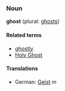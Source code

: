 ===Noun===
'''ghost''' (plural: [[ghosts]])

====Related terms====
*[[ghostly]]
*[[Holy Ghost]]

====Translations====
*German: [[Geist]] ''m''